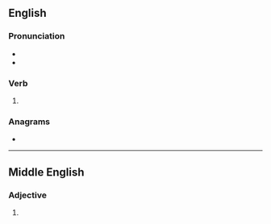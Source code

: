 ==English==

===Pronunciation===
* {{IPA|en|/mæst/}}
* {{homophones|en|mast}}

===Verb===
{{head|en|verb form}}

# {{en-past of|mass}}

===Anagrams===
* {{anagrams|en|a=ademss|Smeads}}

----

==Middle English==

===Adjective===
{{head|enm|adjective}}

# {{alt form|enm|mased}}